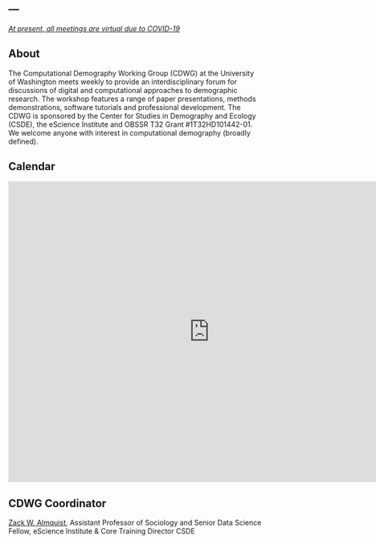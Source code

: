 ---
---

<u>*At present, all meetings are virtual due to COVID-19*</u>

## About

The Computational Demography Working Group (CDWG) at the University of Washington meets weekly to provide an interdisciplinary forum for discussions of digital and computational approaches to demographic research. The workshop features a range of paper presentations, methods demonstrations, software tutorials and professional development. The CDWG is sponsored by the Center for Studies in Demography and Ecology (CSDE), the eScience Institute and OBSSR T32 Grant #1T32HD101442-01. We welcome anyone with interest in computational demography (broadly defined).

## Calendar

<iframe src="https://calendar.google.com/calendar/embed?src=computational-demogr%40uw.edu&ctz=America%2FLos_Angeles" style="border: 0" width="800" height="600" frameborder="0" scrolling="no"></iframe>

## CDWG Coordinator
[Zack W. Almquist](http://depts.washington.edu/), Assistant Professor of Sociology and Senior Data Science Fellow, eScience Institute & Core Training Director CSDE





